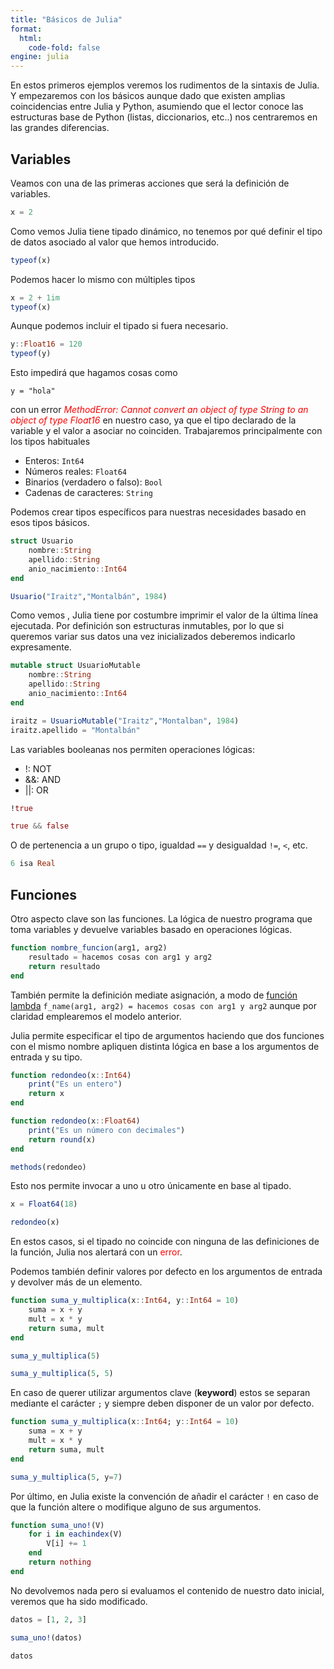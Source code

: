 ```yaml
---
title: "Básicos de Julia"
format:
  html:
    code-fold: false
engine: julia
---
```


En estos primeros ejemplos veremos los rudimentos de la sintaxis de Julia. Y empezaremos con los básicos aunque dado que existen amplias coincidencias entre Julia y Python, asumiendo que el lector conoce las estructuras base de Python (listas, diccionarios, etc..) nos centraremos en las grandes diferencias.

## Variables

Veamos con una de las primeras acciones que será la definición de variables.

```julia
x = 2
```

Como vemos Julia tiene tipado dinámico, no tenemos por qué definir el tipo de datos asociado al valor que hemos introducido.

```julia
typeof(x)
```

Podemos hacer lo mismo con múltiples tipos
```julia
x = 2 + 1im
typeof(x)
```

Aunque podemos incluir el tipado si fuera necesario.

```julia
y::Float16 = 120
typeof(y)
```

Esto impedirá que hagamos cosas como 

```
y = "hola"
```
con un error <span style="color:red">_MethodError: Cannot convert an object of type String to an object of type Float16_</span> en nuestro caso, ya que el tipo declarado de la variable y el valor a asociar no coinciden. Trabajaremos principalmente con los tipos habituales 

* Enteros: `Int64`
* Números reales: `Float64`
* Binarios (verdadero o falso): `Bool`
* Cadenas de caracteres: `String`

Podemos crear tipos específicos para nuestras necesidades basado en esos tipos básicos.
```julia
struct Usuario
    nombre::String
    apellido::String
    anio_nacimiento::Int64
end

Usuario("Iraitz","Montalbán", 1984)
```

Como vemos , Julia tiene por costumbre imprimir el valor de la última línea ejecutada. Por definición son estructuras inmutables, por lo que si queremos variar sus datos una vez inicializados deberemos indicarlo expresamente.

```julia
mutable struct UsuarioMutable
    nombre::String
    apellido::String
    anio_nacimiento::Int64
end

iraitz = UsuarioMutable("Iraitz","Montalban", 1984)
iraitz.apellido = "Montalbán"
```

Las variables booleanas nos permiten operaciones lógicas:

* !: NOT
* &&: AND
* ||: OR

```julia
!true
```

```julia
true && false
```

O de pertenencia a un grupo o tipo, igualdad `==` y desigualdad `!=`, `<`, etc.
```julia
6 isa Real
```

## Funciones

Otro aspecto clave son las funciones. La lógica de nuestro programa que toma variables y devuelve variables basado en operaciones lógicas.

```julia
function nombre_funcion(arg1, arg2)
    resultado = hacemos cosas con arg1 y arg2
    return resultado
end
```

También permite la definición mediate asignación, a modo de [función lambda](https://ellibrodepython.com/lambda-python) `f_name(arg1, arg2) = hacemos cosas con arg1 y arg2` aunque por claridad emplearemos el modelo anterior.

Julia permite especificar el tipo de argumentos haciendo que dos funciones con el mismo nombre apliquen distinta lógica en base a los argumentos de entrada y su tipo.

```julia
function redondeo(x::Int64)
    print("Es un entero")
    return x
end

function redondeo(x::Float64)
    print("Es un número con decimales")
    return round(x)
end

methods(redondeo)
```

Esto nos permite invocar a uno u otro únicamente en base al tipado.

```julia
x = Float64(18)

redondeo(x)
```

En estos casos, si el tipado no coincide con ninguna de las definiciones de la función, Julia nos alertará con un <span style="color:red">error</span>.

Podemos también definir valores por defecto en los argumentos de entrada y devolver más de un elemento.

```julia
function suma_y_multiplica(x::Int64, y::Int64 = 10)
    suma = x + y
    mult = x * y
    return suma, mult
end

suma_y_multiplica(5)
```

```julia
suma_y_multiplica(5, 5)
```

En caso de querer utilizar argumentos clave (**keyword**) estos se separan mediante el carácter `;` y siempre deben disponer de un valor por defecto.

```julia
function suma_y_multiplica(x::Int64; y::Int64 = 10)
    suma = x + y
    mult = x * y
    return suma, mult
end

suma_y_multiplica(5, y=7)
```

Por último, en Julia existe la convención de añadir el carácter `!` en caso de que la función altere o modifique alguno de sus argumentos.

```julia
function suma_uno!(V)
    for i in eachindex(V)
        V[i] += 1
    end
    return nothing
end
```

No devolvemos nada pero si evaluamos el contenido de nuestro dato inicial, veremos que ha sido modificado.

```julia
datos = [1, 2, 3]

suma_uno!(datos)

datos
```